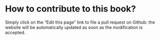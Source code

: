 # How to contribute to this book? {-}

Simply click on the "Edit this page" link to file a pull request on Github: the website will be automatically updated as soon as the modification is accepted.
